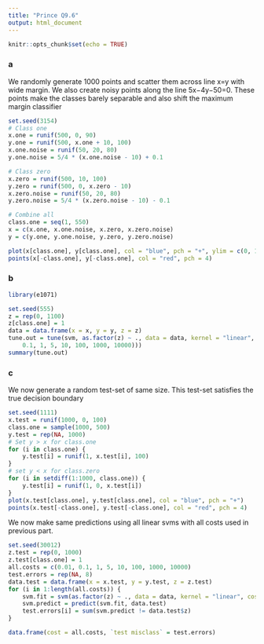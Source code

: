 ```yaml
---
title: "Prince Q9.6"
output: html_document
---
```


```r
knitr::opts_chunk$set(echo = TRUE)
```

### a

We randomly generate 1000 points and scatter them across line x=y with wide margin. We also create noisy points along the line 5x−4y−50=0. These points make the classes barely separable and also shift the maximum margin classifier

```r
set.seed(3154)
# Class one
x.one = runif(500, 0, 90)
y.one = runif(500, x.one + 10, 100)
x.one.noise = runif(50, 20, 80)
y.one.noise = 5/4 * (x.one.noise - 10) + 0.1

# Class zero
x.zero = runif(500, 10, 100)
y.zero = runif(500, 0, x.zero - 10)
x.zero.noise = runif(50, 20, 80)
y.zero.noise = 5/4 * (x.zero.noise - 10) - 0.1

# Combine all
class.one = seq(1, 550)
x = c(x.one, x.one.noise, x.zero, x.zero.noise)
y = c(y.one, y.one.noise, y.zero, y.zero.noise)

plot(x[class.one], y[class.one], col = "blue", pch = "+", ylim = c(0, 100))
points(x[-class.one], y[-class.one], col = "red", pch = 4)

```
### b

```r
library(e1071)
```


```r
set.seed(555)
z = rep(0, 1100)
z[class.one] = 1
data = data.frame(x = x, y = y, z = z)
tune.out = tune(svm, as.factor(z) ~ ., data = data, kernel = "linear", ranges = list(cost = c(0.01, 
    0.1, 1, 5, 10, 100, 1000, 10000)))
summary(tune.out)
```

### c

We now generate a random test-set of same size. This test-set satisfies the true decision boundary 

```r
set.seed(1111)
x.test = runif(1000, 0, 100)
class.one = sample(1000, 500)
y.test = rep(NA, 1000)
# Set y > x for class.one
for (i in class.one) {
    y.test[i] = runif(1, x.test[i], 100)
}
# set y < x for class.zero
for (i in setdiff(1:1000, class.one)) {
    y.test[i] = runif(1, 0, x.test[i])
}
plot(x.test[class.one], y.test[class.one], col = "blue", pch = "+")
points(x.test[-class.one], y.test[-class.one], col = "red", pch = 4)
```

We now make same predictions using all linear svms with all costs used in previous part.


```r
set.seed(30012)
z.test = rep(0, 1000)
z.test[class.one] = 1
all.costs = c(0.01, 0.1, 1, 5, 10, 100, 1000, 10000)
test.errors = rep(NA, 8)
data.test = data.frame(x = x.test, y = y.test, z = z.test)
for (i in 1:length(all.costs)) {
    svm.fit = svm(as.factor(z) ~ ., data = data, kernel = "linear", cost = all.costs[i])
    svm.predict = predict(svm.fit, data.test)
    test.errors[i] = sum(svm.predict != data.test$z)
}

data.frame(cost = all.costs, `test misclass` = test.errors)
```

